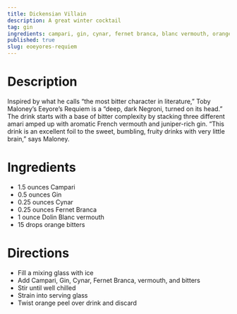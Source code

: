 ```yaml
---
title: Dickensian Villain
description: A great winter cocktail
tag: gin
ingredients: campari, gin, cynar, fernet branca, blanc vermouth, orange bitters
published: true
slug: eoeyores-requiem
---
```

# Description

Inspired by what he calls “the most bitter character in literature,” Toby Maloney’s Eeyore’s Requiem is a “deep, dark Negroni, turned on its head.” The drink starts with a base of bitter complexity by stacking three different amari amped up with aromatic French vermouth and juniper-rich gin. “This drink is an excellent foil to the sweet, bumbling, fruity drinks with very little brain,” says Maloney.

# Ingredients

* 1.5 ounces Campari
* 0.5 ounces Gin
* 0.25 ounces Cynar
* 0.25 ounces Fernet Branca
* 1 ounce Dolin Blanc vermouth
* 15 drops orange bitters

# Directions

* Fill a mixing glass with ice
* Add Campari, Gin, Cynar, Fernet Branca, vermouth, and bitters
* Stir until well chilled
* Strain into serving glass
* Twist orange peel over drink and discard
